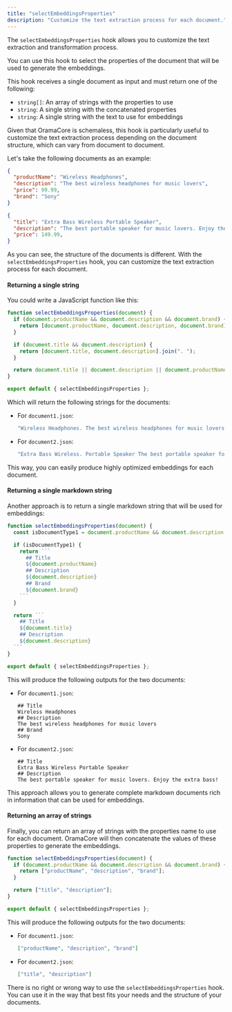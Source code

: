 ```yaml
---
title: "selectEmbeddingsProperties"
description: "Customize the text extraction process for each document."
---
```


The `selectEmbeddingsProperties` hook allows you to customize the text extraction and transformation process.

You can use this hook to select the properties of the document that will be used to generate the embeddings.

This hook receives a single document as input and must return one of the following:

- `string[]`: An array of strings with the properties to use
- `string`: A single string with the concatenated properties
- `string`: A single string with the text to use for embeddings

Given that OramaCore is schemaless, this hook is particularly useful to customize the text extraction process depending on the document structure, which can vary from document to document.

Let's take the following documents as an example:

```json title="document1.json"
{
  "productName": "Wireless Headphones",
  "description": "The best wireless headphones for music lovers",
  "price": 99.99,
  "brand": "Sony"
}
```

```json title="document2.json"
{
  "title": "Extra Bass Wireless Portable Speaker",
  "description": "The best portable speaker for music lovers. Enjoy the extra bass!",
  "price": 149.99,
}
```

As you can see, the structure of the documents is different. With the `selectEmbeddingsProperties` hook, you can customize the text extraction process for each document.

#### Returning a single string

You could write a JavaScript function like this:

```javascript title="selectEmbeddingsProperties.js"
function selectEmbeddingsProperties(document) {
  if (document.productName && document.description && document.brand) {
    return [document.productName, document.description, document.brand].join(". ");
  }

  if (document.title && document.description) {
    return [document.title, document.description].join(". ");
  }

  return document.title || document.description || document.productName || document.brand;
}

export default { selectEmbeddingsProperties };
```

Which will return the following strings for the documents:

- For `document1.json`:

  ```javascript
  "Wireless Headphones. The best wireless headphones for music lovers Sony"
  ```

- For `document2.json`:

  ```javascript
  "Extra Bass Wireless. Portable Speaker The best portable speaker for music lovers. Enjoy the extra bass!"
  ```

This way, you can easily produce highly optimized embeddings for each document.

#### Returning a single markdown string

Another approach is to return a single markdown string that will be used for embeddings:

````javascript title="selectEmbeddingsProperties.js"
function selectEmbeddingsProperties(document) {
  const isDocumentType1 = document.productName && document.description && document.brand;

  if (isDocumentType1) {
    return ```
      ## Title
      ${document.productName}
      ## Description
      ${document.description}
      ## Brand
      ${document.brand}
    ```
  }

  return ```
    ## Title
    ${document.title}
    ## Description
    ${document.description}
  ```
}

export default { selectEmbeddingsProperties };
````

This will produce the following outputs for the two documents:

- For `document1.json`:

  ```plaintext
  ## Title
  Wireless Headphones
  ## Description
  The best wireless headphones for music lovers
  ## Brand
  Sony
  ```

- For `document2.json`:

  ```plaintext
  ## Title
  Extra Bass Wireless Portable Speaker
  ## Description
  The best portable speaker for music lovers. Enjoy the extra bass!
  ```

This approach allows you to generate complete markdown documents rich in information that can be used for embeddings.

#### Returning an array of strings

Finally, you can return an array of strings with the properties name to use for each document. OramaCore will then concatenate the values of these properties to generate the embeddings.

```javascript title="selectEmbeddingsProperties.js"
function selectEmbeddingsProperties(document) {
  if (document.productName && document.description && document.brand) {
    return ["productName", "description", "brand"];
  }

  return ["title", "description"];
}

export default { selectEmbeddingsProperties };
```

This will produce the following outputs for the two documents:

- For `document1.json`:

  ```json
  ["productName", "description", "brand"]
  ```

- For `document2.json`:

  ```json
  ["title", "description"]
  ```

There is no right or wrong way to use the `selectEmbeddingsProperties` hook. You can use it in the way that best fits your needs and the structure of your documents.